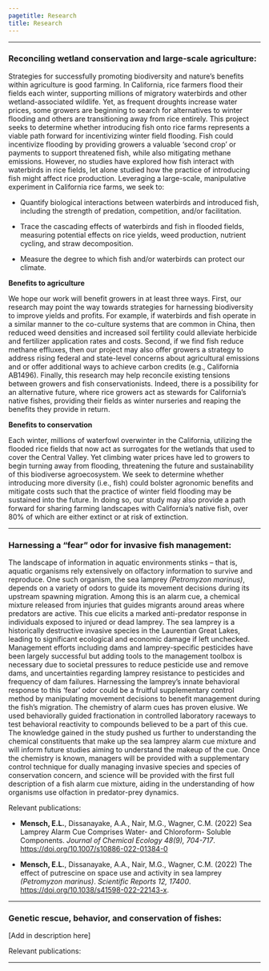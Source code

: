 ```yaml
---
pagetitle: Research
title: Research
---
```

<style type="text/css">
h1.title {
  text-align: center;
}
</style>

***

### Reconciling wetland conservation and large-scale agriculture:  

<!---<img height="350" style="float: right; margin-left: 2em;" src="img/field.jpg"> --->

Strategies for successfully promoting biodiversity and nature’s benefits within agriculture is good farming. In California, rice farmers flood their fields each winter, supporting millions of migratory waterbirds and other wetland-associated wildlife. Yet, as frequent droughts increase water prices, some growers are beginning to search for alternatives to winter flooding and others are transitioning away from rice entirely. This project seeks to determine whether introducing fish onto rice farms represents a viable path forward for incentivizing winter field flooding. Fish could incentivize flooding by providing growers a valuable ‘second crop’ or payments to support threatened fish, while also mitigating methane emissions. However, no studies have explored how fish interact with waterbirds in rice fields, let alone studied how the practice of introducing fish might affect rice production. Leveraging a large-scale, manipulative experiment in California rice farms, we seek to:

* Quantify biological interactions between waterbirds and introduced fish, including the strength of predation, competition, and/or facilitation.

* Trace the cascading effects of waterbirds and fish in flooded fields, measuring potential effects on rice yields, weed production, nutrient cycling, and straw decomposition.

* Measure the degree to which fish and/or waterbirds can protect our climate.

**Benefits to agriculture**

We hope our work will benefit growers in at least three ways. First, our research may point the way towards strategies for harnessing biodiversity to improve yields and profits. For example, if waterbirds and fish operate in a similar manner to the co-culture systems that are common in China, then reduced weed densities and increased soil fertility could alleviate herbicide and fertilizer application rates and costs. Second, if we find fish reduce methane effluxes, then our project may also offer growers a strategy to address rising federal and state-level concerns about agricultural emissions and or offer additional ways to achieve carbon credits (e.g., California AB1496). Finally, this research may help reconcile existing tensions between growers and fish conservationists. Indeed, there is a possibility for an alternative future, where rice growers act as stewards for California’s native fishes, providing their fields as winter nurseries and reaping the benefits they provide in return.

**Benefits to conservation**

Each winter, millions of waterfowl overwinter in the California, utilizing the flooded rice fields that now act as surrogates for the wetlands that used to cover the Central Valley. Yet climbing water prices have led to growers to begin turning away from flooding, threatening the future and sustainability of this biodiverse agroecosystem. We seek to determine whether introducing more diversity (i.e., fish) could bolster agronomic benefits and mitigate costs such that the practice of winter field flooding may be sustained into the future. In doing so, our study may also provide a path forward for sharing farming landscapes with California’s native fish, over 80% of which are either extinct or at risk of extinction.

*** 

### Harnessing a "fear" odor for invasive fish management:

The landscape of information in aquatic environments stinks – that is, aquatic organisms rely extensively on olfactory information to survive and reproduce. One such organism, the sea lamprey *(Petromyzon marinus)*, depends on a variety of odors to guide its movement decisions during its upstream spawning migration. Among this is an alarm cue, a chemical mixture released from injuries that guides migrants around areas where predators are active. This cue elicits a marked anti-predator response in individuals exposed to injured or dead lamprey. The sea lamprey is a historically destructive invasive species in the Laurentian Great Lakes, leading to significant ecological and economic damage if left unchecked. Management efforts including dams and lamprey-specific pesticides have been largely successful but adding tools to the management toolbox is necessary due to societal pressures to reduce pesticide use and remove dams, and uncertainties regarding lamprey resistance to pesticides and frequency of dam failures. Harnessing the lamprey’s innate behavioral response to this ‘fear’ odor could be a fruitful supplementary control method by manipulating movement decisions to benefit management during the fish’s migration. The chemistry of alarm cues has proven elusive. We used behaviorally guided fractionation in controlled laboratory raceways to test behavioral reactivity to compounds believed to be a part of this cue. The knowledge gained in the study pushed us further to understanding the chemical constituents that make up the sea lamprey alarm cue mixture and will inform future studies aiming to understand the makeup of the cue. Once the chemistry is known, managers will be provided with a supplementary control technique for dually managing invasive species and species of conservation concern, and science will be provided with the first full description of a fish alarm cue mixture, aiding in the understanding of how organisms use olfaction in predator-prey dynamics. 

Relevant publications: 

* **Mensch, E.L.**, Dissanayake, A.A., Nair, M.G., Wagner, C.M. (2022) Sea Lamprey Alarm Cue Comprises Water- and Chloroform- Soluble Components. *Journal of Chemical Ecology 48(9), 704-717*. [https://doi.org/10.1007/s10886-022-01384-0](https://doi.org/10.1007/s10886-022-01384-0)

* **Mensch, E.L.**, Dissanayake, A.A., Nair, M.G., Wagner, C.M. (2022) The effect of putrescine on space use and activity in sea lamprey *(Petromyzon marinus)*. *Scientific Reports 12, 17400*. [https://doi.org/10.1038/s41598-022-22143-x](https://doi.org/10.1038/s41598-022-22143-x).

***

### Genetic rescue, behavior, and conservation of fishes:

[Add in description here]

Relevant publications: 

***
